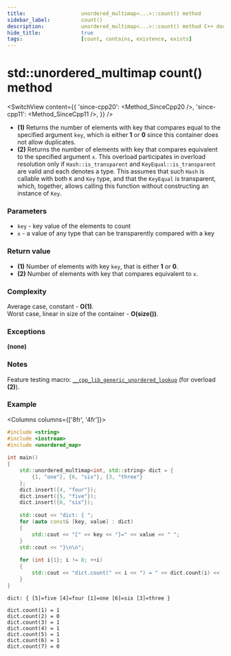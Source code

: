 ```yaml
---
title:					unordered_multimap<...>::count() method
sidebar_label:			count()
description:			unordered_multimap<...>::count() method C++ documentation
hide_title:				true
tags:					[count, contains, existence, exists]
---
```



<!----------------- Codes ---------------------->

<!-- count() -->

# std::unordered_multimap count() method

<SwitchView content={{
    'since-cpp20': <Method_SinceCpp20 />,
    'since-cpp11': <Method_SinceCpp11 />,
    }} />


 - **(1)** Returns the number of elements with key that compares equal to the specified argument `key`, which is either **1** or **0** since this container does not allow duplicates.
 - **(2)** Returns the number of elements with key that compares equivalent to the specified argument `x`.
    This overload participates in overload resolution only if `Hash::is_transparent` and `KeyEqual::is_transparent` are valid and each denotes a type.
    This assumes that such `Hash` is callable with both `K` and `Key` type, and that the `KeyEqual` is transparent, which, together, allows calling this function without constructing an instance of `Key`.

### Parameters

 - `key` - key value of the elements to count
 - `x` - a value of any type that can be transparently compared with a key

### Return value

 - **(1)** Number of elements with key `key`, that is either **1** or **0**.
 - **(2)** Number of elements with key that compares equivalent to `x`.

### Complexity

Average case, constant - **O(1)**.  
Worst case, linear in size of the container - **O(size())**.

### Exceptions

**(none)**

### Notes

Feature testing macro: [`__cpp_lib_generic_unordered_lookup`](#) (for overload **(2)**).

### Example

<Columns columns={['8fr', '4fr']}>
<div>

```cpp title='Main.cpp' showLineNumbers
#include <string>
#include <iostream>
#include <unordered_map>
 
int main()
{
    std::unordered_multimap<int, std::string> dict = {
        {1, "one"}, {6, "six"}, {3, "three"}
    };
    dict.insert({4, "four"});
    dict.insert({5, "five"});
    dict.insert({6, "six"});
 
    std::cout << "dict: { ";
    for (auto const& [key, value] : dict)
    {
        std::cout << "[" << key << "]=" << value << " ";
    }
    std::cout << "}\n\n";
 
    for (int i{1}; i != 8; ++i)
    {
        std::cout << "dict.count(" << i << ") = " << dict.count(i) << '\n';
    }
}
```

</div>
<div>

```plaintext title="Possible output"
dict: { [5]=five [4]=four [1]=one [6]=six [3]=three }
 
dict.count(1) = 1
dict.count(2) = 0
dict.count(3) = 1
dict.count(4) = 1
dict.count(5) = 1
dict.count(6) = 1
dict.count(7) = 0
```

</div>
</Columns>
